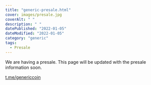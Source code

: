 ```yaml
---
title: "generic-presale.html"
cover: images/presale.jpg
coverAlt: " "
description: " "
datePublished: "2022-01-05"
dateModified: "2022-01-05"
category: "generic"
tags:
  - Presale
---
```


We are having a presale. This page will be updated with the presale information soon.

[t.me/genericcoin](https://t.me/genericcoin)
